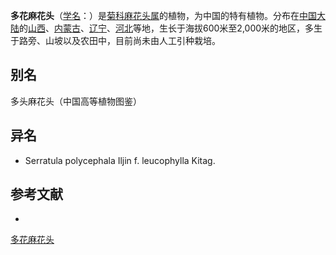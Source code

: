 {{Speciesbox
| name = 多花麻花头
| status = 
| status_system = 
| image =
| genus = Serratula
| species = polycephala
| authority = Iljin
}}

'''多花麻花头'''（[[学名|学名]]：{{lang|la|''Serratula polycephala''}}）是[[菊科|菊科]][[麻花头属|麻花头属]]的植物，为中国的特有植物。分布在[[中国大陆|中国大陆]]的[[山西|山西]]、[[内蒙古|内蒙古]]、[[辽宁|辽宁]]、[[河北|河北]]等地，生长于海拔600米至2,000米的地区，多生于路旁、山坡以及农田中，目前尚未由人工引种栽培。

== 别名 ==
多头麻花头（中国高等植物图鉴）

== 异名 ==
* Serratula polycephala Iljin f. leucophylla Kitag.

== 参考文献 ==
<div class="references-small">
* {{cite web| url =http://www.bioinfo.cn/db05/KmzwSpecies.php?action=view&id=5510| title =多花麻花头| work =《中国高等植物数据库全库》| publisher =中国科学院微生物研究所| author =昆明植物研究所| accessdate =2009-02-25| deadurl =yes| archiveurl =https://web.archive.org/web/20160305070704/http://www.bioinfo.cn/db05/KmzwSpecies.php?action=view&id=5510| archivedate =2016-03-05}}
</div>

[[Category:麻花头属|多花麻花头]]


{{植物小作品}}